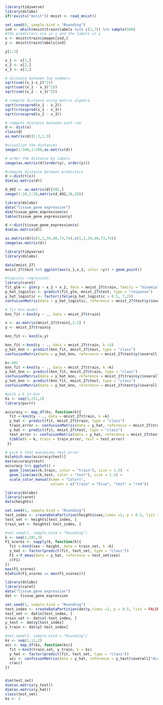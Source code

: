 
```r
library(tidyverse)
library(dslabs)
if(!exists("mnist")) mnist <- read_mnist()

```
```r
set.seed(0, sample.kind = "Rounding")
ind <- which(mnist$train$labels %in% c(2,7)) %>% sample(500)
#the predictors are in x and the labels in y
x <- mnist$train$images[ind,]
y <- mnist$train$labels[ind]

y[1:3]

x_1 <- x[1,]
x_2 <- x[2,]
x_3 <- x[3,]

# distance between two numbers
sqrt(sum((x_1-x_2)^2))
sqrt(sum((x_1 - x_3)^2))
sqrt(sum((x_2 - x_3)^2))

# compute distance using matrix algebra
sqrt(crossprod(x_1 - x_2))
sqrt(crossprod(x_1 - x_3))
sqrt(crossprod(x_2 - x_3))

# compute distance between each row
d <- dist(x)
class(d)
as.matrix(d)[1:3,1:3]

#visualize the distances
image(1:500,1:500,as.matrix(d))

# order the distance by labels
image(as.matrix(d)[order(y), order(y)])

#compute distance between predictors
d <-dist(t(x))
dim(as.matrix(d))

d_492 <- as.matrix(d)[492,]
image(1:28,1:28,matrix(d_492,28,28))
```
```r
library(dslabs)
data("tissue_gene_expression")
dim(tissue_gene_expression$x)
table(tissue_gene_expression$y)

d <-dist(tissue_gene_expression$x)
dim(as.matrix(d))

as.matrix(d)[c(1,2,39,40,73,74),c(1,2,39,40,73,74)]
image(as.matrix(d))
```
```r
library(tidyverse)
library(dslabs)

data(mnist_27)
mnist_27$test %>% ggplot(aes(x_1,x_2, color =y)) + geom_point()

#logistic regression
library(caret)
fit_glm <- glm(y ~ x_1 + x_2, data = mnist_27$train, family = "binomial")
p_hat_logistic <- predict(fit_glm, mnist_27$test, type = "response")
y_hat_logistic <- factor(ifelse(p_hat_logistic > 0.5, 7,2))
confusionMatrix(data = y_hat_logistic, reference = mnist_27$test$y)$overall[1]

# fir knn model
knn_fit <-knn3(y ~ ., data = mnist_27$train)

x <- as.matrix(mnist_27$train[,2:3] )
y <- mnist_27$train$y

knn_fit <- knn3(x,y)

knn_fit <-knn3(y ~ ., data = mnist_27$train, k =3)
y_hat_knn <- predict(knn_fit, mnist_27$test, type = "class")
confusionMatrix(data = y_hat_knn, reference = mnist_27$test$y)$overall[1]
```
```r
k<-401
knn_fit <-knn3(y ~ ., data = mnist_27$train, k =k)
y_hat_knn <- predict(knn_fit, mnist_27$train, type = "class")
confusionMatrix(data = y_hat_knn, reference = mnist_27$train$y)$overall[1]
y_hat_knn <- predict(knn_fit, mnist_27$test, type = "class")
confusionMatrix(data = y_hat_knn, reference = mnist_27$test$y)$overall[1]

#pick a k in knn
ks <- seq(3,251,2)
library(purrr)

accuracy <- map_df(ks, function(k){
  fit <-knn3(y ~ ., data = mnist_27$train, k =k)
  y_hat <- predict(fit, mnist_27$train, type = "class")
  train_error <- confusionMatrix(data = y_hat, reference = mnist_27$train$y)$overall["Accuracy"]
  y_hat <- predict(fit, mnist_27$test, type = "class")
  test_error <- confusionMatrix(data = y_hat, reference = mnist_27$test$y)$overall[1]
  tibble(k = k, train = train_error, test = test_error)
 })

# pick k that maximizes test_error
ks[which.max(accuracy$test)]
max(accuracy$test)
accuracy %>% ggplot() + 
  geom_line(aes(k,train, color = "train"), size = 1.5)  +
  geom_line(aes(k,test, color = "test"), size = 1.5) +
  scale_color_manual(name = "Colors", 
                     values = c("train" = "blue", "test" = "red"))
```
```r
library(dslabs)
library(caret)
data(heights)

set.seed(1, sample.kind = "Rounding")
test_index <- createDataPartition(heights$sex,times =1, p = 0.5, list = FALSE)
test_set <- heights[test_index, ]
train_set <- heights[-test_index, ]

#set.seed(1, sample.kind = "Rounding")
k <- seq(1,101,3)
F1_scores <- sapply(k, function(k){
  fit <-knn3(sex ~ height, data = train_set, k =k)
  y_hat <- factor(predict(fit, test_set, type = "class"))
  F1 <-F_meas(data = y_hat, reference = test_set$sex)
  c(F1)
})
max(F1_scores)
k[which(F1_scores == max(F1_scores))]

```
```r
library(dslabs)
library(caret)
data("tissue_gene_expression")
dat <- tissue_gene_expression 

set.seed(1, sample.kind = "Rounding")
test_index <- createDataPartition(dat$y,times =1, p = 0.5, list = FALSE)
test_set <- dat$x[test_index, ]
train_set <- dat$x[-test_index, ]
y_test <- dat$y[test_index]
y_train <- dat$y[-test_index]

#set.seed(1, sample.kind = "Rounding")
ks <- seq(1,11,2)
acc <- map_df(ks, function(ks){
  fit <-knn3(train_set, y_train, k = ks)
  y_hat <- factor(predict(fit, test_set, type = "class"))
  acc <- confusionMatrix(data = y_hat, reference = y_test)$overall["Accuracy"]
  c(acc)
})


dim(test_set)
dim(as.matrix(y_test))
dim(as.matrix(y_hat))
class(test_set)
ks <- 3
```

